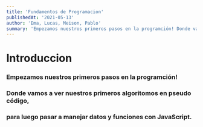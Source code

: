 ```yaml
---
title: 'Fundamentos de Programacion'
publishedAt: '2021-05-13'
author: 'Ema, Lucas, Meison, Pablo'
summary: 'Empezamos nuestros primeros pasos en la programción! Donde vamos a ver nuestros primeros algoritomos en pseudo código, para luego pasar a manejar datos y funciones con JavaScript.'
---
```


# Introduccion

### Empezamos nuestros primeros pasos en la programción!
### Donde vamos a ver nuestros primeros algoritomos en pseudo código,
### para luego pasar a manejar datos y funciones con JavaScript.
